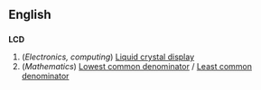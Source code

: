 ==English==

==={{initialism}}===
'''LCD'''
# (''Electronics, computing'') [[Liquid crystal display]]
# (''Mathematics'') [[Lowest common denominator]] / [[Least common denominator]]